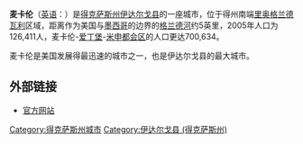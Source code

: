 {{Infobox City
|chinese_name=麦卡伦
|official_name            = {{lang|en|City of McAllen}}
|nickname                 = City of Palms
|mapsize                  = 250x200px
|image_map1               = Hidalgo County McAllen.svg
|mapsize1                 = 250px
|subdivision_type         = [[国家列表|国家]]
|subdivision_name         = [[美国|美国]]
|subdivision_type1        = [[美国行政区划|州]]
|subdivision_name1        = [[得克萨斯州|得克萨斯州]]
|subdivision_type2        = [[得克萨斯州各县列表|县]]
|subdivision_name2        = [[伊达尔戈县_(得克萨斯州)|伊达尔戈县]]
|leader_title             = [[市长|市长]]
|leader_name              = Richard F. Cortez
|area_total          = 119.8
|area_land           = 119.1
|area_water          = 0.8
|area_total_sq_mi         = 46.3
|area_land_sq_mi          = 46.0
|area_water_sq_mi         = 0.3
|elevation           = 37
|elevation_ft             = 121
|latd = 26 |latm = 12 |lats = 59 |latNS = N
|longd = 98 |longm = 14 |longs = 11 |longEW = W
|population_as_of         = 2006年
|population_metro         = 700,634
|population_total         = 126,411（城区）
|population_density_km2   = 893.8
|timezone                 = CST
|utc_offset               = -6
|timezone_DST             = CDT
|utc_offset_DST           = -5
|image_map                = TXMap-doton-McAllen.PNG |
latitude = 26°12'59" N |
longitude = 98°14'11" W
|website                  = http://www.mcallen.net/
|postal_code_type         = [[美国邮区编号|美国邮区编号]]
|postal_code              = 78501-78505
|area_code                = 956
}}
'''麦卡伦'''（[[英语|英语]]：'''{{lang|en|McAllen}}'''）是[[得克萨斯州|得克萨斯州]][[伊达尔戈县_(得克萨斯州)|伊达尔戈县]]的一座城市，位于得州南端[[里奥格兰德瓦利|里奥格兰德瓦利]]区域，距离作为美国与[[墨西哥|墨西哥]]的边界的[[格兰德河|格兰德河]]约5英里，2005年人口为126,411人，麦卡伦-[[爱丁堡_(得克萨斯州)|爱丁堡]]-[[米申_(得克萨斯州)|米申]][[麦卡伦-爱丁堡-米申都会区|都会区]]的人口更达700,634。

麦卡伦是美国发展得最迅速的城市之一，也是伊达尔戈县的最大城市。

==外部链接==
* [http://www.mcallen.net/ 官方网站]{{Wayback|url=http://www.mcallen.net/ |date=19991014045709 }}
{{Mapit-US-cityscale|26.216263|-98.236385}}

{{DEFAULTSORT:McAllen}}
[[Category:得克萨斯州城市|Category:得克萨斯州城市]]
[[Category:伊达尔戈县_(得克萨斯州)|Category:伊达尔戈县 (得克萨斯州)]]